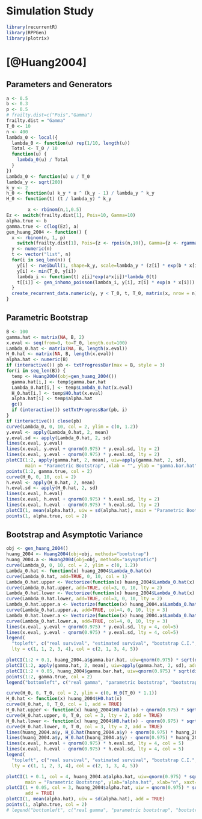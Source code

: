 Simulation Study
===

```r
library(recurrentR)
library(RPPGen)
library(plotrix)
```

# [@Huang2004]

## Parameters and Generators

```r
a <- 0.5
b <- 0.3
p <- 0.5
# frailty.dist=c("Pois","Gamma")
frailty.dist = "Gamma"
T_0 <- 10
n <- 400
lambda_0 <- local({
  lambda_0 <- function(u) rep(1/10, length(u))
  Total <- T_0 / 10
  function(u) { 
    lambda_0(u) / Total
  }
})
Lambda_0 <- function(u) u / T_0
lambda_y <- sqrt(200)
k_y <- 2
h_0 <- function(u) k_y * u ^ (k_y - 1) / lambda_y ^ k_y
H_0 <- function(t) (t / lambda_y) ^ k_y

  		x <- rbinom(n,1,0.5)
Ez <- switch(frailty.dist[1], Pois=10, Gamma=10)
alpha.true <- b
gamma.true <- c(log(Ez), a)
gen_huang_2004 <- function() {
  x <- rbinom(n, 1, p)
	switch(frailty.dist[1], Pois={z <- rpois(n,10)}, Gamma={z <- rgamma(n,2,scale=5)})
  y <- numeric(n)
  t <- vector("list", n)
  for(i in seq_len(n)) {
    y[i] <- rweibull(1, shape=k_y, scale=lambda_y * (z[i] * exp(b * x[i]))^(-1/k_y))
    y[i] <- min(T_0, y[i])
    lambda_i <- function(t) z[i]*exp(a*x[i])*lambda_0(t)
    t[[i]] <- gen_inhomo_poisson(lambda_i, y[i], z[i] * exp(a * x[i]))
  }
  create_recurrent_data.numeric(y, y < T_0, t, T_0, matrix(x, nrow = n))
}

```

## Parametric Bootstrap

```r
B <- 100
gamma.hat <- matrix(NA, B, 2)
x.eval <- seq(from=0, to=T_0, length.out=100)
Lambda_0.hat <- matrix(NA, B, length(x.eval))
H_0.hat <- matrix(NA, B, length(x.eval))
alpha.hat <- numeric(B)
if (interactive()) pb <- txtProgressBar(max = B, style = 3)
for(i in seq_len(B)) {
  temp <- Huang2004(obj=gen_huang_2004())
  gamma.hat[i,] <- temp$gamma.bar.hat
  Lambda_0.hat[i,] <- temp$Lambda_0.hat(x.eval)
  H_0.hat[i,] <- temp$H0.hat(x.eval)
  alpha.hat[i] <- temp$alpha.hat
  gc()
  if (interactive()) setTxtProgressBar(pb, i)
}
if (interactive()) close(pb)
curve(Lambda_0, 0, 10, col = 2, ylim = c(0, 1.2))
y.eval <- apply(Lambda_0.hat, 2, mean)
y.eval.sd <- apply(Lambda_0.hat, 2, sd)
lines(x.eval, y.eval)
lines(x.eval, y.eval + qnorm(0.975) * y.eval.sd, lty = 2)
lines(x.eval, y.eval - qnorm(0.975) * y.eval.sd, lty = 2)
plotCI(1:2, apply(gamma.hat, 2, mean), uiw=apply(gamma.hat, 2, sd), 
       main = "Parametric Bootstrap", xlab = "", ylab = "gamma.bar.hat", xaxt="n")
points(1:2, gamma.true, col = 2)
curve(H_0, 0, 10, col = 2)
h.eval <- apply(H_0.hat, 2, mean)
h.eval.sd <- apply(H_0.hat, 2, sd)
lines(x.eval, h.eval)
lines(x.eval, h.eval + qnorm(0.975) * h.eval.sd, lty = 2)
lines(x.eval, h.eval - qnorm(0.975) * h.eval.sd, lty = 2)
plotCI(1, mean(alpha.hat), uiw = sd(alpha.hat), main = "Parametric Bootstrap", ylab="alpha.hat", xlab="n", xaxt="n")
points(1, alpha.true, col = 2)
```

## Bootstrap and Asymptotic Variance

```r
obj <- gen_huang_2004()
huang_2004 <- Huang2004(obj=obj, methods="bootstrap")
huang_2004.a <- Huang2004(obj=obj, methods="asymptotic")
curve(Lambda_0, 0, 10, col = 2, ylim = c(0, 1.2))
Lambda_0.hat <- function(x) huang_2004$Lambda_0.hat(x)
curve(Lambda_0.hat, add=TRUE, 0, 10, col = 1)
Lambda_0.hat.upper <- Vectorize(function(x) huang_2004$Lambda_0.hat(x) + 2 * sqrt(huang_2004$Lambda_0.hat.var(x)))
curve(Lambda_0.hat.upper, add=TRUE, col=3, 0, 10, lty = 2)
Lambda_0.hat.lower <- Vectorize(function(x) huang_2004$Lambda_0.hat(x) - 2 * sqrt(huang_2004$Lambda_0.hat.var(x)))
curve(Lambda_0.hat.lower, add=TRUE, col=3, 0, 10, lty = 2)
Lambda_0.hat.upper.a <- Vectorize(function(x) huang_2004.a$Lambda_0.hat(x) + 2 * sqrt(huang_2004.a$Lambda_0.hat.var(x)))
curve(Lambda_0.hat.upper.a, add=TRUE, col=4, 0, 10, lty = 3)
Lambda_0.hat.lower.a <- Vectorize(function(x) huang_2004.a$Lambda_0.hat(x) - 2 * sqrt(huang_2004.a$Lambda_0.hat.var(x)))
curve(Lambda_0.hat.lower.a, add=TRUE, col=4, 0, 10, lty = 3)
lines(x.eval, y.eval + qnorm(0.975) * y.eval.sd, lty = 4, col=5)
lines(x.eval, y.eval - qnorm(0.975) * y.eval.sd, lty = 4, col=5)
legend(
  "topleft", c("real survival", "estimated survival", "bootstrap C.I.", "asymptotic C.I.", "parametric bootstrap C.I."), 
  lty = c(1, 1, 2, 3, 4), col = c(2, 1, 3, 4, 5))

plotCI(1:2 + 0.1, huang_2004.a$gamma.bar.hat, uiw=qnorm(0.975) * sqrt(diag(huang_2004.a$gamma.bar.hat.var)), col = 4, main = "Estimation of gamma", xlab = "", ylab = "", xaxt="n", xlim=c(1,2.1), )
plotCI(1:2, apply(gamma.hat, 2, mean), uiw=apply(gamma.hat, 2, sd), add = TRUE)
plotCI(1:2 + 0.05, huang_2004$gamma.bar.hat, uiw=qnorm(0.975) * sqrt(diag(huang_2004$gamma.bar.hat.var)), xlim=c(1,2.1), col = 3, add=TRUE)
points(1:2, gamma.true, col = 2)
legend("bottomleft", c("real gamma", "parametric bootstrap", "bootstrap", "asymptotic"), pch = 1, lty = c(0, 1, 1, 1), col = c(2, 1, 3, 4))

curve(H_0, 0, T_0, col = 2, ylim = c(0, H_0(T_0) * 1.1))
H_0.hat <- function(x) huang_2004$H0.hat(x)
curve(H_0.hat, 0, T_0, col = 1, add = TRUE)
H_0.hat.upper <- function(x) huang_2004$H0.hat(x) + qnorm(0.975) * sqrt(huang_2004$H0.hat.var(x))
curve(H_0.hat.upper, 0, T_0, col = 3, lty = 2, add = TRUE)
H_0.hat.lower <- function(x) huang_2004$H0.hat(x) - qnorm(0.975) * sqrt(huang_2004$H0.hat.var(x))
curve(H_0.hat.lower, 0, T_0, col = 3, lty = 2, add = TRUE)
lines(huang_2004.a$y, H_0.hat(huang_2004.a$y) + qnorm(0.975) * huang_2004.a$H0.hat.y.sd, col = 4, lty = 3)
lines(huang_2004.a$y, H_0.hat(huang_2004.a$y) - qnorm(0.975) * huang_2004.a$H0.hat.y.sd, col = 4, lty = 3)
lines(x.eval, h.eval + qnorm(0.975) * h.eval.sd, lty = 4, col = 5)
lines(x.eval, h.eval - qnorm(0.975) * h.eval.sd, lty = 4, col = 5)
legend(
  "topleft", c("real survival", "estimated survival", "bootstrap C.I.", "asymptotic C.I.", "parametric bootstrap C.I."), 
  lty = c(1, 1, 2, 3, 4), col = c(2, 1, 3, 4, 5))

plotCI(1 + 0.1, col = 4, huang_2004.a$alpha.hat, uiw=qnorm(0.975) * sqrt(diag(huang_2004.a$alpha.hat.var)),
       main = "Parametric Bootstrap", ylab="alpha.hat", xlab="n", xaxt="n")
plotCI(1 + 0.05, col = 3, huang_2004$alpha.hat, uiw = qnorm(0.975) * sqrt(diag(huang_2004$alpha.hat.var)),
       add = TRUE)
plotCI(1, mean(alpha.hat), uiw = sd(alpha.hat), add = TRUE)
points(1, alpha.true, col = 2)
# legend("bottomleft", c("real gamma", "parametric bootstrap", "bootstrap", "asymptotic"), pch = 1, lty = c(0, 1, 1, 1), col = c(2, 1, 3, 4))
```

